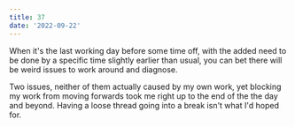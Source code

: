 ```yaml
---
title: 37
date: '2022-09-22'
---
```


When it's the last working day before some time off, with the added need to be done by a specific time slightly earlier than usual, you can bet there will be weird issues to work around and diagnose.

Two issues, neither of them actually caused by my own work, yet blocking my work from moving forwards took me right up to the end of the the day and beyond. Having a loose thread going into a break isn't what I'd hoped for.
